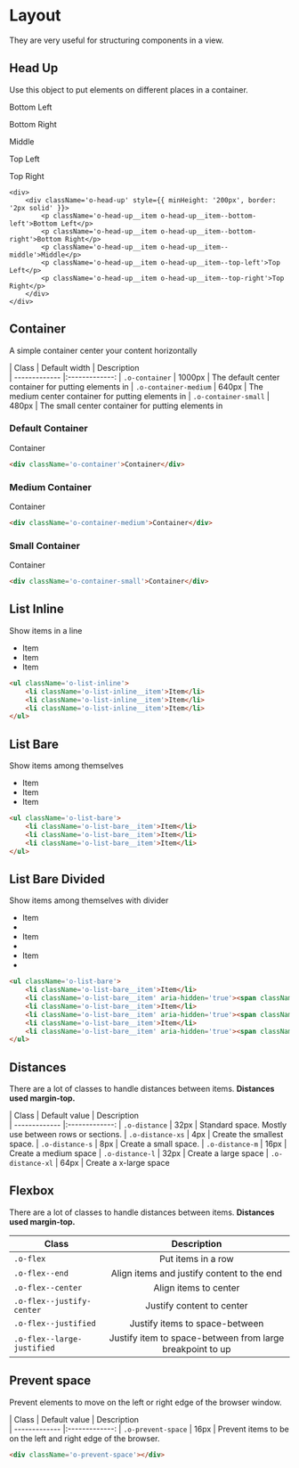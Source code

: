 

<Meta title='1.Docs|07-Layout'/>

# Layout
They are very useful for structuring components in a view.

## Head Up
Use this object to put elements on different places in a container.

<Preview> 
    <Story name='Head Up'>
        <div>
            <div className='o-head-up' style={{ minHeight: '200px', border: '2px solid' }}>
                <p className='o-head-up__item o-head-up__item--bottom-left'>Bottom Left</p>
                <p className='o-head-up__item o-head-up__item--bottom-right'>Bottom Right</p>
                <p className='o-head-up__item o-head-up__item--middle'>Middle</p>
                <p className='o-head-up__item o-head-up__item--top-left'>Top Left</p>
                <p className='o-head-up__item o-head-up__item--top-right'>Top Right</p>
            </div>
        </div>
    </Story>
</Preview>

    <div>
        <div className='o-head-up' style={{ minHeight: '200px', border: '2px solid' }}>
            <p className='o-head-up__item o-head-up__item--bottom-left'>Bottom Left</p>
            <p className='o-head-up__item o-head-up__item--bottom-right'>Bottom Right</p>
            <p className='o-head-up__item o-head-up__item--middle'>Middle</p>
            <p className='o-head-up__item o-head-up__item--top-left'>Top Left</p>
            <p className='o-head-up__item o-head-up__item--top-right'>Top Right</p>
        </div>
    </div>

## Container
A simple container center your content horizontally

| Class         | Default width | Description    
| ------------- |:-------------:
| `.o-container` | 1000px | The default center container for putting elements in
| `.o-container-medium` | 640px | The medium center container for putting elements in
| `.o-container-small` | 480px | The small center container for putting elements in

### Default Container
<Preview> 
    <Story name='Container'>
        <div className='o-container' style={{ minHeight: '200px', background: '#EBCA9E', textAlign: 'center'}}>Container</div>
    </Story>
</Preview>

```html
<div className='o-container'>Container</div>
```

### Medium Container
<Preview> 
    <Story name='Container Medium'>
        <div className='o-container-medium' style={{ minHeight: '200px', background: '#EBCA9E', textAlign: 'center'}}>Container</div>
    </Story>
</Preview>

```html
<div className='o-container-medium'>Container</div>
```

### Small Container
<Preview> 
    <Story name='Container Small'>
        <div className='o-container-small' style={{ minHeight: '200px', background: '#EBCA9E', textAlign: 'center'}}>Container</div>
    </Story>
</Preview>

```html
<div className='o-container-small'>Container</div>
```

## List Inline
Show items in a line
<Preview> 
    <Story name='List Inline'>
        <div>
            <ul className='o-list-inline'>
                <li className='o-list-inline__item'>Item</li>
                <li className='o-list-inline__item'>Item</li>
                <li className='o-list-inline__item'>Item</li>
            </ul>
        </div>
    </Story>
</Preview>

```html
<ul className='o-list-inline'>
    <li className='o-list-inline__item'>Item</li>
    <li className='o-list-inline__item'>Item</li>
    <li className='o-list-inline__item'>Item</li>
</ul>
```

## List Bare
Show items among themselves

<Preview> 
    <Story name='List Bare'>
        <div>
            <ul className='o-list-bare'>
                <li className='o-list-bare__item'>Item</li>
                <li className='o-list-bare__item'>Item</li>
                <li className='o-list-bare__item'>Item</li>
            </ul>
        </div>
    </Story>
</Preview>

```html
<ul className='o-list-bare'>
    <li className='o-list-bare__item'>Item</li>
    <li className='o-list-bare__item'>Item</li>
    <li className='o-list-bare__item'>Item</li>
</ul>
```

## List Bare Divided
Show items among themselves with divider

<Preview> 
    <Story name='List Bare Divided'>
        <ul className='o-list-bare'>
            <li className='o-list-bare__item'>Item</li>
            <li className='o-list-bare__item' aria-hidden='true'><span className='c-divider' /></li>
            <li className='o-list-bare__item'>Item</li>
            <li className='o-list-bare__item' aria-hidden='true'><span className='c-divider' /></li>
            <li className='o-list-bare__item'>Item</li>
            <li className='o-list-bare__item' aria-hidden='true'><span className='c-divider' /></li>
        </ul>
    </Story>
</Preview>

```html
<ul className='o-list-bare'>
    <li className='o-list-bare__item'>Item</li>
    <li className='o-list-bare__item' aria-hidden='true'><span className='c-divider' /></li>
    <li className='o-list-bare__item'>Item</li>
    <li className='o-list-bare__item' aria-hidden='true'><span className='c-divider' /></li>
    <li className='o-list-bare__item'>Item</li>
    <li className='o-list-bare__item' aria-hidden='true'><span className='c-divider' /></li>
</ul>
```

## Distances
There are a lot of classes to handle distances between items. **Distances used margin-top.**

| Class         | Default value | Description    
| ------------- |:-------------:
| `.o-distance` | 32px | Standard space. Mostly use between rows or sections.
| `.o-distance-xs` | 4px | Create the smallest space.
| `.o-distance-s` | 8px | Create a small space.
| `.o-distance-m` | 16px | Create a medium space
| `.o-distance-l` | 32px | Create a large space
| `.o-distance-xl` | 64px | Create a x-large space

## Flexbox
There are a lot of classes to handle distances between items. **Distances used margin-top.**

| Class         | Description    
| ------------- |:-------------:
| `.o-flex` | Put items in a row
| `.o-flex--end` | Align items and justify content to the end
| `.o-flex--center` | Align items to center
| `.o-flex--justify-center` | Justify content to center
| `.o-flex--justified` | Justify items to space-between
| `.o-flex--large-justified` | Justify item to space-between from large breakpoint to up

## Prevent space
Prevent elements to move on the left or right edge of the browser window.

| Class         | Default value | Description    
| ------------- |:-------------:
| `.o-prevent-space` | 16px | Prevent items to be on the left and right edge of the browser.

<Preview> 
    <Story name='Prevent Space'>
      <div style={{display: 'flex'}}>
          <div style={{width: '16px', height: '40px', background: '#EBCA9E'}}></div>
          <div style={{width: '100%', height: '40px', background: '#f2f2f2'}}></div>
          <div style={{width: '16px', height: '40px', background: '#EBCA9E'}}></div>
      </div>
    </Story>
</Preview>

```html
<div className='o-prevent-space'></div>
```